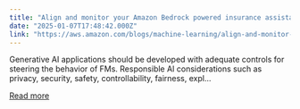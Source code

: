 ```yaml
---
title: "Align and monitor your Amazon Bedrock powered insurance assistance chatbot to responsible AI principles with AWS Audit Manager"
date: "2025-01-07T17:48:42.000Z"
link: "https://aws.amazon.com/blogs/machine-learning/align-and-monitor-your-amazon-bedrock-powered-insurance-assistance-chatbot-to-responsible-ai-principles-with-aws-audit-manager/"
---
```


Generative AI applications should be developed with adequate controls for steering the behavior of FMs. Responsible AI considerations such as privacy, security, safety, controllability, fairness, expl...

[Read more](https://aws.amazon.com/blogs/machine-learning/align-and-monitor-your-amazon-bedrock-powered-insurance-assistance-chatbot-to-responsible-ai-principles-with-aws-audit-manager/)
